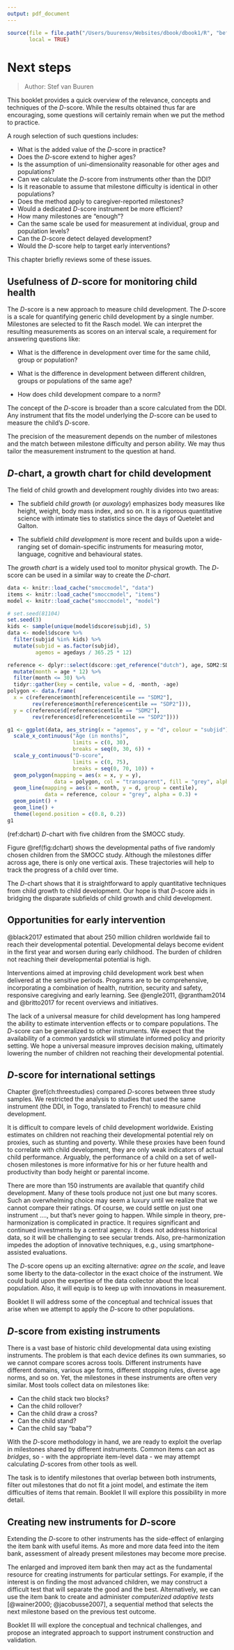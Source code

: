 ```yaml
---
output: pdf_document
---
```

```r
source(file = file.path("/Users/buurensv/Websites/dbook/dbook1/R", "before_chapter_script.R"), 
       local = TRUE)
```

# Next steps {#ch:nextsteps}

> Author: Stef van Buuren

This booklet provides a quick overview of the relevance, concepts and techniques of the $D$-score. While the results obtained thus far are encouraging, some questions will certainly remain when we put the method to practice.

A rough selection of such questions includes:

* What is the added value of the $D$-score in practice? 
* Does the $D$-score extend to higher ages?
* Is the assumption of uni-dimensionality reasonable for other ages and populations?
* Can we calculate the $D$-score from instruments other than the DDI?
* Is it reasonable to assume that milestone difficulty is identical in other populations?
* Does the method apply to caregiver-reported milestones?
* Would a dedicated $D$-score instrument be more efficient? 
* How many milestones are "enough"?
* Can the same scale be used for measurement at individual, group and population levels?
* Can the $D$-score detect delayed development?
* Would the $D$-score help to target early interventions?

This chapter briefly reviews some of these issues.

## Usefulness of $D$-score for monitoring child health

The $D$-score is a new approach to measure child development. The $D$-score is a scale for quantifying generic child development by a single number. Milestones are selected to fit the Rasch model. We can interpret the resulting measurements as scores on an interval scale, a requirement for answering questions like:

* What is the difference in development over time for the same child, group or population?

* What is the difference in development between different children, groups or populations of the same age?

* How does child development compare to a norm?

The concept of the $D$-score is broader than a score calculated from the DDI. Any instrument that fits the model underlying the $D$-score can be used to measure the child's $D$-score.

The precision of the measurement depends on the number of milestones and the match between milestone difficulty and person ability. We may thus tailor the measurement instrument to the question at hand.

## $D$-chart, a growth chart for child development

The field of child growth and development roughly divides into two areas:

* The subfield *child growth* (or *auxology*) emphasizes body measures like height, weight, body mass index, and so on. It is a rigorous quantitative science with intimate ties to statistics since the days of Quetelet and Galton.

* The subfield *child development* is more recent and builds upon a wide-ranging set of domain-specific instruments for measuring motor, language, cognitive and behavioural states.

The *growth chart* is a widely used tool to monitor physical growth. The $D$-score can be used in a similar way to create the *$D$-chart*.

```r
data <- knitr::load_cache("smoccmodel", "data")
items <- knitr::load_cache("smoccmodel", "items")
model <- knitr::load_cache("smoccmodel", "model")
```

```r
# set.seed(81104)
set.seed(3)
kids <- sample(unique(model$dscore$subjid), 5)
data <- model$dscore %>% 
  filter(subjid %in% kids) %>% 
  mutate(subjid = as.factor(subjid), 
         agemos = agedays / 365.25 * 12)

reference <- dplyr::select(dscore::get_reference("dutch"), age, SDM2:SDP2) %>%
  mutate(month = age * 12) %>% 
  filter(month <= 30) %>%
  tidyr::gather(key = centile, value = d, -month, -age)
polygon <- data.frame(
  x = c(reference$month[reference$centile == "SDM2"],
        rev(reference$month[reference$centile == "SDP2"])),
  y = c(reference$d[reference$centile == "SDM2"],
        rev(reference$d[reference$centile == "SDP2"])))

g1 <- ggplot(data, aes_string(x = "agemos", y = "d", colour = "subjid")) +
  scale_x_continuous("Age (in months)",
                     limits = c(0, 30),
                     breaks = seq(0, 30, 6)) +
  scale_y_continuous("D-score",
                     limits = c(0, 75),
                     breaks = seq(0, 70, 10)) +
  geom_polygon(mapping = aes(x = x, y = y), 
               data = polygon, col = "transparent", fill = "grey", alpha = 0.1) + 
  geom_line(mapping = aes(x = month, y = d, group = centile), 
            data = reference, colour = "grey", alpha = 0.3) +
  geom_point() +
  geom_line() + 
  theme(legend.position = c(0.8, 0.2))
g1
```
(ref:dchart) $D$-chart with five children from the SMOCC study.

Figure \@ref(fig:dchart) shows the developmental paths of five randomly chosen children from the SMOCC study. Although the milestones differ across age, there is only one vertical axis. These trajectories will help to track the progress of a child over time.

The $D$-chart shows that it is straightforward to apply quantitative techniques from child growth to child development. Our hope is that $D$-score aids in bridging the disparate subfields of child growth and child development.

## Opportunities for early intervention

@black2017 estimated that about 250 million children worldwide fail to reach their developmental potential. Developmental delays become evident in the first year and worsen during early childhood. The burden of children not reaching their developmental potential is high.

Interventions aimed at improving child development work best when delivered at the sensitive periods. Programs are to be comprehensive, incorporating a combination of health, nutrition, security and safety, responsive caregiving and early learning. See @engle2011, @grantham2014 and @britto2017 for recent overviews and initiatives.

The lack of a universal measure for child development has long hampered the ability to estimate intervention effects or to compare populations. The $D$-score can be generalized to other instruments. We expect that the availability of a common yardstick will stimulate informed policy and priority setting. We hope a universal measure improves decision making, ultimately lowering the number of children not reaching their developmental potential.

## $D$-score for international settings

Chapter \@ref(ch:threestudies) compared $D$-scores between three study samples. We restricted the analysis to studies that used the same instrument (the DDI, in Togo, translated to French) to measure child development.

It is difficult to compare levels of child development worldwide. Existing estimates on children not reaching their developmental potential rely on proxies, such as stunting and poverty. While these proxies have been found to correlate with child development, they are only weak indicators of actual child performance. Arguably, the performance of a child on a set of well-chosen milestones is more informative for his or her future health and productivity than body height or parental income.

There are more than 150 instruments are available that quantify child development. Many of these tools produce not just one but many scores. Such an overwhelming choice may seem a luxury until we realize that we cannot compare their ratings. Of course, we could settle on just one instrument ...., but that's never going to happen. While simple in theory, pre-harmonization is complicated in practice. It requires significant and continued investments by a central agency. It does not address historical data, so it will be challenging to see secular trends. Also, pre-harmonization impedes the adoption of innovative techniques, e.g., using smartphone-assisted evaluations.

The $D$-score opens up an exciting alternative: *agree on the scale*, and leave some liberty to the data-collector in the exact choice of the instrument. We could build upon the expertise of the data collector about the local population. Also, it will equip is to keep up with innovations in measurement.

Booklet II will address some of the conceptual and technical issues that arise when we attempt to apply the $D$-score to other populations.

## $D$-score from existing instruments

There is a vast base of historic child developmental data using existing instruments. The problem is that each device defines its own summaries, so we cannot compare scores across tools. Different instruments have different domains, various age forms, different stopping rules, diverse age norms, and so on. Yet, the milestones in these instruments are often very similar. Most tools collect data on milestones like:

* Can the child stack two blocks?
* Can the child rollover?
* Can the child draw a cross?
* Can the child stand?
* Can the child say "baba"?

With the $D$-score methodology in hand, we are ready to exploit the overlap in milestones shared by different instruments. Common items can act as *bridges*, so - with the appropriate item-level data - we may attempt calculating $D$-scores from other tools as well.

The task is to identify milestones that overlap between both instruments, filter out milestones that do not fit a joint model, and estimate the item difficulties of items that remain. Booklet II will explore this possibility in more detail.

## Creating new instruments for $D$-score

Extending the $D$-score to other instruments has the side-effect of enlarging the item bank with useful items. As more and more data feed into the item bank, assessment of already present milestones may become more precise.

The enlarged and improved item bank then may act as the fundamental resource for creating instruments for particular settings. For example, if the interest is on finding the most advanced children, we may construct a difficult test that will separate the good and the best. Alternatively, we can use the item bank to create and administer *computerized adaptive tests* [@wainer2000; @jacobusse2007], a sequential method that selects the next milestone based on the previous test outcome.

Booklet III will explore the conceptual and technical challenges, and propose an integrated approach to support instrument construction and validation.
